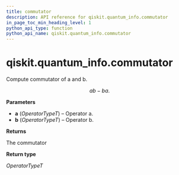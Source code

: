 ```yaml
---
title: commutator
description: API reference for qiskit.quantum_info.commutator
in_page_toc_min_heading_level: 1
python_api_type: function
python_api_name: qiskit.quantum_info.commutator
---
```


<span id="qiskit-quantum-info-commutator" />

# qiskit.quantum\_info.commutator

<Function id="qiskit.quantum_info.commutator" isDedicatedPage={true} github="https://github.com/qiskit/qiskit/tree/stable/0.24/qiskit/quantum_info/operators/utils/commutator.py" signature="commutator(a, b)">
  Compute commutator of a and b.

$$
ab - ba.
$$

  **Parameters**

  *   **a** (*OperatorTypeT*) – Operator a.
  *   **b** (*OperatorTypeT*) – Operator b.

  **Returns**

  The commutator

  **Return type**

  *OperatorTypeT*
</Function>

